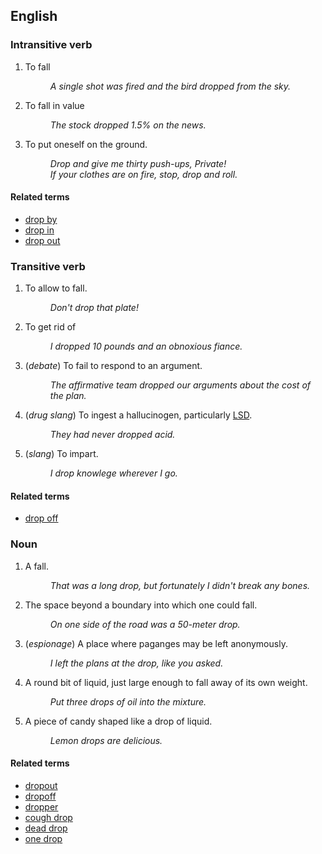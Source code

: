 == English ==

=== Intransitive verb ===

# To fall
#: ''A single shot was fired and the bird dropped from the sky.''
# To fall in value
#: ''The stock dropped 1.5% on the news.''
# To put oneself on the ground.
#: ''Drop and give me thirty push-ups, Private!''
#: ''If your clothes are on fire, stop, drop and roll.''

==== Related terms ====

*[[drop by]]
*[[drop in]]
*[[drop out]]

=== Transitive verb ===

# To allow to fall.
#: ''Don't drop that plate!''
# To get rid of
#: ''I dropped 10 pounds and an obnoxious fiance.''
# (''debate'') To fail to respond to an argument.
#: ''The affirmative team dropped our arguments about the cost of the plan.''
# (''drug slang'') To ingest a hallucinogen, particularly [[LSD]].
#: ''They had never dropped acid.''
# (''slang'') To impart.
#: ''I drop knowlege wherever I go.''


==== Related terms ====

*[[drop off]]

=== Noun ===

# A fall.
#: ''That was a long drop, but fortunately I didn't break any bones.''
# The space beyond a boundary into which one could fall.
#: ''On one side of the road was a 50-meter drop.''
# (''espionage'') A place where paganges may be left anonymously.
#: ''I left the plans at the drop, like you asked.''
# A round bit of liquid, just large enough to fall away of its own weight.
#: ''Put three drops of oil into the mixture.''
# A piece of candy shaped like a drop of liquid.
#: ''Lemon drops are delicious.''

==== Related terms ====

*[[dropout]]
*[[dropoff]]
*[[dropper]]
*[[cough drop]]
*[[dead drop]]
*[[one drop]]